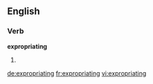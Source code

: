 ==English==

===Verb===
'''expropriating'''

# {{present participle of|[[expropriate]]}}

[[de:expropriating]]
[[fr:expropriating]]
[[vi:expropriating]]